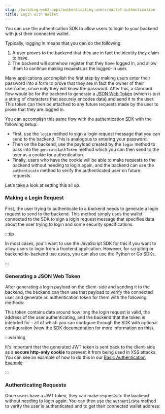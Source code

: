 ```yaml
---
slug: /building-web3-apps/authenticating-users/wallet-authentication
title: Login with Wallet
---
```



You can use the authentication SDK to allow users to login to your backend with just their connected wallet.

Typically, logging in means that you can do the following:

1. A user proves to the backend that they are in fact the identity they claim to have.
2. The backend will somehow register that they have logged in, and allow them to continue making requests as the logged-in user.

Many applications accomplish the first step by making users enter their password into a form to prove that they are in fact the owner of their username, since only they will know the password. After this, a standard flow would be for the
backend to generate a [JSON Web Token](https://jwt.io) (which is just a string of characters that securely encodes data) and send it to the user. This token can then be attached to any future requests made by the user to prove that they are logged in.

You can accomplish this same flow with the authentication SDK with the following setup:

- First, use the `login` method to sign a login request message that you can send to the backend. This is analogous to entering your password.
- Then on the backend, use the payload created by the `login` method to pass into the `generateAuthToken` method which you can then send to the user as a cookie for authentication.
- Finally, users who have the cookie will be able to make requests to the backend without needing to login again, and the backend can use the `authenticate` method to verify the authenticated user on future requests.

Let's take a look at setting this all up.

### Making a Login Request

First, the user trying to authenticate to a backend needs to generate a login request to send to the backend. This method simply uses the wallet connected to the SDK to sign a login request message that specifies data about the user trying to login and some security specifications.

:::tip

In most cases, you'll want to use the JavaScript SDK for this if you want to allow users to login from a frontend application. However, for scripting or backend-to-backend use cases, you can also use the Python or Go SDKs.

:::

<ThirdwebCodeSnippet contract="WalletAuthenticator" name="login" />

### Generating a JSON Web Token

After generating a login payload on the client-side and sending it to the backend, the backend can then use that payload to verify the connected user and generate an authentication token for them with the following methods:

<ThirdwebCodeSnippet contract="WalletAuthenticator" name="generateAuthToken" />

This token contains data around how long the login request is valid, the address of the user authenticating, and the backend that the token is intended for - all of which you can configure through the SDK with optional configuration (view the SDK documentation for more information on this).

:::warning

It's important that the generated JWT token is sent back to the client-side as a **secure http-only cookie** to prevent it from being used in XSS attacks. You can see an example of how to do this in our [Basic Authentication Example](https://github.com/thirdweb-example/sign-in-with-ethereum/blob/2ecbf412fdb9888a1f3027ba6ff737b735e8cfb3/pages/api/login.tsx#L37).

:::

### Authenticating Requests

Once users have a JWT token, they can make requests to the backend without needing to login again. You can then use the `authenticate` method to verify the user is authenticated and to get their connected wallet address:

<ThirdwebCodeSnippet contract="WalletAuthenticator" name="authenticate" />
